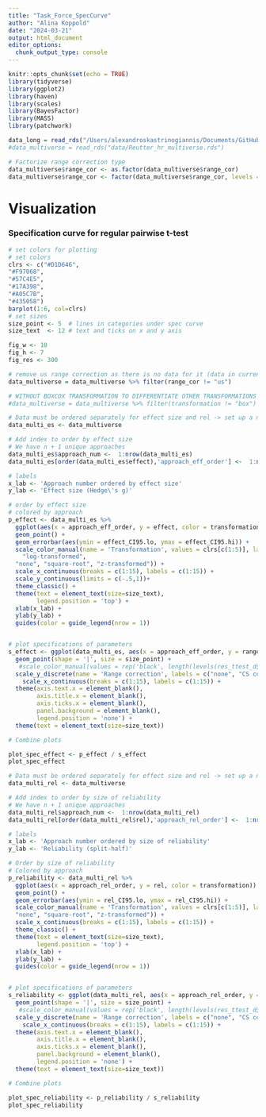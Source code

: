 ```yaml
---
title: "Task_Force_SpecCurve"
author: "Alina Koppold"
date: "2024-03-21"
output: html_document
editor_options: 
  chunk_output_type: console
---
```


```r
knitr::opts_chunk$set(echo = TRUE)
library(tidyverse)
library(ggplot2)
library(haven)
library(scales)
library(BayesFactor)
library(MASS)
library(patchwork)
```

``` r
data_long = read_rds("/Users/alexandroskastrinogiannis/Documents/GitHub/data_transformation/data/Reutter_pupil_transformations.rds")
#data_multiverse = read_rds("data/Reutter_hr_multiverse.rds")

# Factorize range correction type
data_multiverse$range_cor <- as.factor(data_multiverse$range_cor)
data_multiverse$range_cor <- factor(data_multiverse$range_cor, levels = c("none","cs","us"))

```


# Visualization
### Specification curve for regular pairwise t-test

```r

# set colors for plotting
# set colors
clrs <- c("#D1D646",
"#F97068",
"#57C4E5",
"#17A398",
"#A05C7B",
"#435058")
barplot(1:6, col=clrs)
# set sizes 
size_point <- 5  # lines in categories under spec curve
size_text  <- 12 # text and ticks on x and y axis

fig_w <- 10
fig_h <- 7
fig_res <- 300

```

```r

# remove us range correction as there is no data for it (data in current dataset is just simulation)
data_multiverse = data_multiverse %>% filter(range_cor != "us")

# WITHOUT BOXCOX TRANSFORMATION TO DIFFERENTIATE OTHER TRANSFORMATIONS BETTER
#data_multiverse = data_multiverse %>% filter(transformation != "box")

# Data must be ordered separately for effect size and rel -> set up a new data set
data_multi_es <- data_multiverse

# Add index to order by effect size
# We have n + 1 unique approaches
data_multi_es$approach_num <-  1:nrow(data_multi_es)
data_multi_es[order(data_multi_es$effect),'approach_eff_order'] <-  1:nrow(data_multi_es)

# labels
x_lab <- 'Approach number ordered by effect size'
y_lab <- 'Effect size (Hedge\'s g)'

# order by effect size
# colored by approach
p_effect <- data_multi_es %>%
  ggplot(aes(x = approach_eff_order, y = effect, color = transformation)) +
  geom_point() +
  geom_errorbar(aes(ymin = effect_CI95.lo, ymax = effect_CI95.hi)) +
  scale_color_manual(name = 'Transformation', values = clrs[c(1:5)], labels = c(#"box cox",
    "log-transformed", 
  "none", "square-root", "z-transformed")) +
  scale_x_continuous(breaks = c(1:15), labels = c(1:15)) +
  scale_y_continuous(limits = c(-.5,1))+
  theme_classic() +
  theme(text = element_text(size=size_text),
        legend.position = 'top') +
  xlab(x_lab) +
  ylab(y_lab) + 
  guides(color = guide_legend(nrow = 1))


# plot specifications of parameters
s_effect <- ggplot(data_multi_es, aes(x = approach_eff_order, y = range_cor)) +
  geom_point(shape = '|', size = size_point) +
   #scale_color_manual(values = rep('black', length(levels(res_ttest_d$approach)) )) +
  scale_y_discrete(name = 'Range correction', labels = c("none", "CS corrected", "US corrected")) +
    scale_x_continuous(breaks = c(1:15), labels = c(1:15)) +
  theme(axis.text.x = element_blank(),
        axis.title.x = element_blank(), 
        axis.ticks.x = element_blank(),
        panel.background = element_blank(),
        legend.position = 'none') +
  theme(text = element_text(size=size_text)) 

# Combine plots

plot_spec_effect <- p_effect / s_effect
plot_spec_effect

```



```r

# Data must be ordered separately for effect size and rel -> set up a new data set
data_multi_rel <- data_multiverse

# Add index to order by size of reliability
# We have n + 1 unique approaches
data_multi_rel$approach_num <-  1:nrow(data_multi_rel)
data_multi_rel[order(data_multi_rel$rel),'approach_rel_order'] <-  1:nrow(data_multi_rel)

# labels
x_lab <- 'Approach number ordered by size of reliability'
y_lab <- 'Reliability (split-half)'

# Order by size of reliability
# Colored by approach
p_reliability <- data_multi_rel %>%
  ggplot(aes(x = approach_rel_order, y = rel, color = transformation)) +
  geom_point() +
  geom_errorbar(aes(ymin = rel_CI95.lo, ymax = rel_CI95.hi)) +
  scale_color_manual(name = 'Transformation', values = clrs[c(1:5)], labels = c("box cox", "log-transformed", 
  "none", "square-root", "z-transformed")) +
  scale_x_continuous(breaks = c(1:15), labels = c(1:15)) +
  theme_classic() +
  theme(text = element_text(size=size_text),
        legend.position = 'top') +
  xlab(x_lab) +
  ylab(y_lab) + 
  guides(color = guide_legend(nrow = 1))


# plot specifications of parameters
s_reliability <- ggplot(data_multi_rel, aes(x = approach_rel_order, y = range_cor)) +
  geom_point(shape = '|', size = size_point) +
   #scale_color_manual(values = rep('black', length(levels(res_ttest_d$approach)) )) +
  scale_y_discrete(name = 'Range correction', labels = c("none", "CS corrected", "US corrected")) +
    scale_x_continuous(breaks = c(1:15), labels = c(1:15)) +
  theme(axis.text.x = element_blank(),
        axis.title.x = element_blank(), 
        axis.ticks.x = element_blank(),
        panel.background = element_blank(),
        legend.position = 'none') +
  theme(text = element_text(size=size_text)) 

# Combine plots

plot_spec_reliability <- p_reliability / s_reliability
plot_spec_reliability

```
